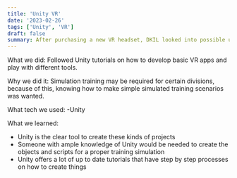 ```yaml
---
title: 'Unity VR'
date: '2023-02-26'
tags: ['Unity', 'VR']
draft: false
summary: After purchasing a new VR headset, DKIL looked into possible use cases, one of those being simulation training scenarios. Requiring training in dangerous scenarios can be difficult and intimidating, which is where VR can be an incredible tool.
---
```


What we did:
Followed Unity tutorials on how to develop basic VR apps and play with different tools.

Why we did it:
Simulation training may be required for certain divisions, because of this, knowing how to make simple simulated training scenarios was wanted.

What tech we used:
-Unity

What we learned:

- Unity is the clear tool to create these kinds of projects
- Someone with ample knowledge of Unity would be needed to create the objects and scripts for a proper training simulation
- Unity offers a lot of up to date tutorials that have step by step processes on how to create things

